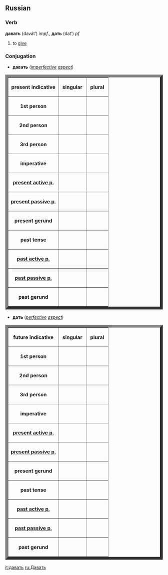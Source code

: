 ==Russian==
===Verb===
'''давать''' (davát’) ''impf.'', '''дать''' (dat’) ''pf''

#to [[give]]

===Conjugation===
*'''давать''' (''[[imperfective]] [[w:grammatical aspect|aspect]]'')
<table border="9">
<tr><th>present indicative</th><th>&nbsp;singular&nbsp;</th><th>&nbsp;plural&nbsp;</th></tr>
<tr><th>1st person</th><td>&nbsp;{{Unicode|даю́}}&nbsp;</td><td>&nbsp;{{Unicode|даём}}&nbsp;</td></tr>
<tr><th>2nd person</th><td>&nbsp;{{Unicode|даёшь}}&nbsp;</td><td>&nbsp;{{Unicode|даёте}}&nbsp;</td></tr>
<tr><th>3rd person</th><td>&nbsp;{{Unicode|даёт}}&nbsp;</td><td>&nbsp;{{Unicode|даю́т}}&nbsp;</td></tr>
<tr><th>imperative</th><td>&nbsp;{{Unicode|дава́й}}&nbsp;</td><td>&nbsp;{{Unicode|дава́йте}}&nbsp;</td></tr>
<tr><th>[[present participle|present active p.]]</th><td>&nbsp;{{Unicode|даю́щий}}&nbsp;</td><td>&nbsp;{{Unicode|}}&nbsp;</td></tr>
<tr><th>[[present participle|present passive p.]]</th><td>&nbsp;{{Unicode|дава́емый}}&nbsp;</td><td>&nbsp;{{Unicode|}}&nbsp;</td></tr>
<tr><th>present gerund</th><td>&nbsp;{{Unicode|дава́я}}&nbsp;</td><td>&nbsp;{{Unicode|}}&nbsp;</td></tr>
<tr><th>past tense</th><td>&nbsp;{{Unicode|дава́л, дава́ла, дава́ло}}&nbsp;</td><td>&nbsp;{{Unicode|дава́ли}}&nbsp;</td></tr>
<tr><th>[[past participle|past active p.]]</th><td>&nbsp;{{Unicode|дава́вший}}&nbsp;</td><td>&nbsp;{{Unicode|}}&nbsp;</td></tr>
<tr><th>[[past participle|past passive p.]]</th><td>&nbsp;{{Unicode|—}}&nbsp;</td><td>&nbsp;{{Unicode|}}&nbsp;</td></tr>
<tr><th>past gerund</th><td>&nbsp;{{Unicode|—}}&nbsp;</td><td>&nbsp;{{Unicode|}}&nbsp;</td></tr>
</table>


*'''дать''' (''[[perfective]] [[w:grammatical aspect|aspect]]'')
<table border="9">
<tr><th>future indicative</th><th>&nbsp;singular&nbsp;</th><th>&nbsp;plural&nbsp;</th></tr>
<tr><th>1st person</th><td>&nbsp;{{Unicode|дам}}&nbsp;</td><td>&nbsp;{{Unicode|дади́м}}&nbsp;</td></tr>
<tr><th>2nd person</th><td>&nbsp;{{Unicode|дашь}}&nbsp;</td><td>&nbsp;{{Unicode|дади́те}}&nbsp;</td></tr>
<tr><th>3rd person</th><td>&nbsp;{{Unicode|даст}}&nbsp;</td><td>&nbsp;{{Unicode|даду́т}}&nbsp;</td></tr>
<tr><th>imperative</th><td>&nbsp;{{Unicode|дай}}&nbsp;</td><td>&nbsp;{{Unicode|да́йте}}&nbsp;</td></tr>
<tr><th>[[present participle|present active p.]]</th><td>&nbsp;{{Unicode|—}}&nbsp;</td><td>&nbsp;{{Unicode|}}&nbsp;</td></tr>
<tr><th>[[present participle|present passive p.]]</th><td>&nbsp;{{Unicode|—}}&nbsp;</td><td>&nbsp;{{Unicode|}}&nbsp;</td></tr>
<tr><th>present gerund</th><td>&nbsp;{{Unicode|—}}&nbsp;</td><td>&nbsp;{{Unicode|}}&nbsp;</td></tr>
<tr><th>past tense</th><td>&nbsp;{{Unicode|дал, дала́, да́ло}}&nbsp;</td><td>&nbsp;{{Unicode|да́ли}}&nbsp;</td></tr>
<tr><th>[[past participle|past active p.]]</th><td>&nbsp;{{Unicode|да́вший}}&nbsp;</td><td>&nbsp;{{Unicode|}}&nbsp;</td></tr>
<tr><th>[[past participle|past passive p.]]</th><td>&nbsp;{{Unicode|да́нный (дан, дана́, да́но)}}&nbsp;</td><td>&nbsp;{{Unicode|(да́ны)}}&nbsp;</td></tr>
<tr><th>past gerund</th><td>&nbsp;{{Unicode|дав, да́вши}}&nbsp;</td><td>&nbsp;{{Unicode|}}&nbsp;</td></tr>
</table>

[[it:давать]]
[[ru:Давать]]